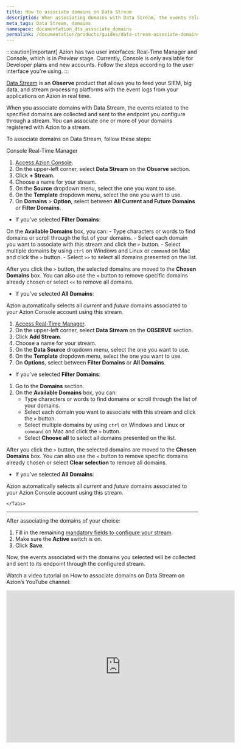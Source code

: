```yaml
---
title: How to associate domains on Data Stream
description: When associating domains with Data Stream, the events related to the specified domains will be collected and sent to its endpoint.
meta_tags: Data Stream, domains
namespace: documentation_dts_associate_domains
permalink: /documentation/products/guides/data-stream-associate-domains/
---
```



:::caution[important]
Azion has two user interfaces: Real-Time Manager and Console, which is in *Preview* stage. Currently, Console is only available for Developer plans and new accounts. Follow the steps according to the user interface you're using.
:::

[Data Stream](/en/documentation/products/observe/data-stream/) is an **Observe** product that allows you to feed your SIEM, big data, and stream processing platforms with the event logs from your applications on Azion in real time.

When you associate domains with Data Stream, the events related to the specified domains are collected and sent to the endpoint you configure through a stream. You can associate one or more of your domains registered with Azion to a stream.

To associate domains on Data Stream, follow these steps:

<Tabs client:visible>
    <Fragment slot="tab.console">Console</Fragment>
    <Fragment slot="tab.rtm">Real-Time Manager</Fragment>

<Fragment slot="panel.console">

1. [Access Azion Console](https://console.azion.com/).
2. On the upper-left corner, select **Data Stream** on the **Observe** section.
3. Click **+ Stream**.
4. Choose a name for your stream.
5. On the **Source** dropdown menu, select the one you want to use.
6. On the **Template** dropdown menu, select the one you want to use.
7. On **Domains** > **Option**, select between **All Current and Future Domains** or **Filter Domains**.

- If you've selected **Filter Domains**:

On the **Available Domains** box, you can:
    - Type characters or words to find domains or scroll through the list of your domains.
    - Select each domain you want to associate with this stream and click the `>` button.
    - Select multiple domains by using `ctrl` on Windows and Linux or `command` on Mac and click the `>` button.
    - Select `>>` to select all domains presented on the list.

After you click the `>` button, the selected domains are moved to the **Chosen Domains** box. You can also use the `<` button to remove specific domains already chosen or select `<<` to remove all domains.

- If you've selected **All Domains**:

Azion automatically selects all *current* and *future* domains associated to your Azion Console account using this stream.

</Fragment>

<Fragment slot="panel.rtm">

1. [Access Real-Time Manager](https://manager.azion.com/).
2. On the upper-left corner, select **Data Stream** on the **OBSERVE** section.
3. Click **Add Stream**.
4. Choose a name for your stream.
5. On the **Data Source** dropdown menu, select the one you want to use.
6. On the **Template** dropdown menu, select the one you want to use.
7. On **Options**, select between **Filter Domains** or **All Domains**.

- If you've selected **Filter Domains**:

1. Go to the **Domains** section.
2. On the **Available Domains** box, you can:
    - Type characters or words to find domains or scroll through the list of your domains.
    - Select each domain you want to associate with this stream and click the `>` button.
    - Select multiple domains by using `ctrl` on Windows and Linux or `command` on Mac and click the `>` button.
    - Select **Choose all** to select all domains presented on the list.

After you click the `>` button, the selected domains are moved to the **Chosen Domains** box. You can also use the `<` button to remove specific domains already chosen or select **Clear selection** to remove all domains.

- If you've selected **All Domains**:

Azion automatically selects all *current* and *future* domains associated to your Azion Console account using this stream.

</Fragment>


    </Tabs>

---

After associating the domains of your choice:

1. Fill in the remaining [mandatory fields to configure your stream](/en/documentation/products/guides/use-data-stream/).
2. Make sure the **Active** switch is on.
3. Click **Save**.

Now, the events associated with the domains you selected will be collected and sent to its endpoint through the configured stream.

Watch a video tutorial on How to associate domains on Data Stream on Azion’s YouTube channel:

<iframe
   src="https://www.youtube.com/embed/soyIbJW0VdQ"
   loading="lazy"
   width="600"
   height="400"
   title="How to associate domains on Data Stream"
   frameborder="0"
   allow="accelerometer; autoplay; clipboard-write; encrypted-media; gyroscope; picture-in-picture; web-share"
   allowfullscreen></iframe>




